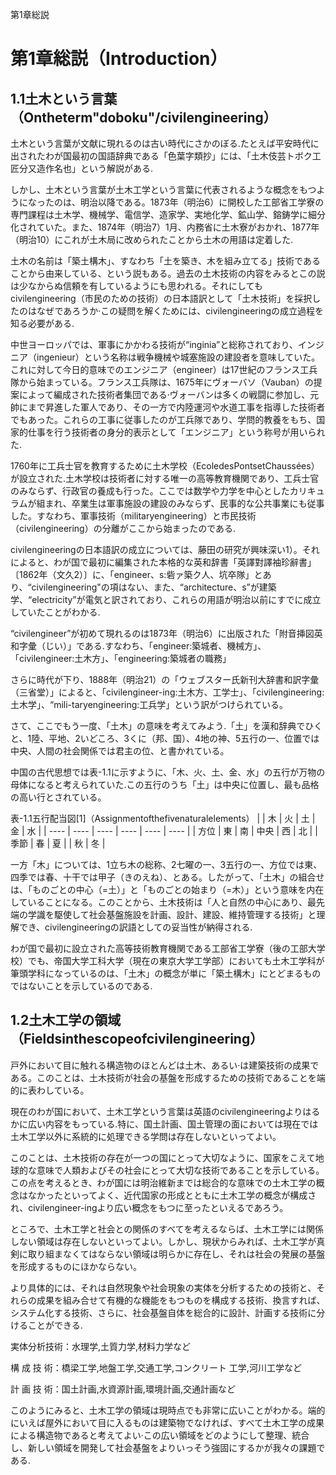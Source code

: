 第1章総説

# 第1章総説（Introduction）

## 1.1土木という言葉（Ontheterm"doboku"/civilengineering）

土木という言葉が文献に現れるのは古い時代にさかのぼる.たとえば平安時代に出されたわが国最初の国語辞典である「色葉字類抄」には、「土木伎芸トボク工匠分又造作名也」という解説がある.

しかし、土木という言葉が土木工学という言葉に代表されるような概念をもつようになったのは、明治以降である。1873年（明治6）に開校した工部省工学寮の専門課程は土木学、機械学、電信学、造家学、実地化学、鉱山学、鎔鋳学に細分化されていた。また、1874年（明治7）1月、内務省に土木寮がおかれ、1877年（明治10）にこれが土木局に改められたことから土木の用語は定着した.

土木の名前は「築土構木」、すなわち「土を築き、木を組み立てる」技術であることから由来している、という説もある。過去の土木技術の内容をみるとこの説は少なからぬ信頼を有しているようにも思われる。それにしてもcivilengineering（市民のための技術）の日本語訳として「土木技術」を採択したのはなぜであろうか·この疑問を解くためには、civilengineeringの成立過程を知る必要がある.

中世ヨーロッパでは、軍事にかかわる技術が“inginia”と総称されており、インジニア（ingenieur）という名称は戦争機械や城塞施設の建設者を意味していた。これに対して今日的意味でのエンジニア（engineer）は17世紀のフランス工兵隊から始まっている。フランス工兵隊は、1675年にヴォーバソ（Vauban）の提案によって編成された技術者集団である·ヴォーバンは多くの戦闘に参加し、元帥にまで昇進した軍人であり、その一方で内陸運河や水道工事を指導した技術者でもあった。これらの工事に従事したのが工兵隊であり、学問的教養をもち、国家的仕事を行う技術者の身分的表示として「エンジニア」という称号が用いられた.

1760年に工兵士官を教育するために土木学校（EcoledesPontsetChaussées）が設立された.土木学校は技術者に対する唯一の高等教育機関であり、工兵士官のみならず、行政官の養成も行った。ここでは数学や力学を中心としたカリキュラムが組まれ、卒業生は軍事施設の建設のみならず、民事的な公共事業にも従事した。すなわち、軍事技術（militaryengineering）と市民技術（civilengineering）の分離がここから始まったのである.

civilengineeringの日本語訳の成立については、藤田の研究が興味深い1）。それによると、わが国で最初に編集された本格的な英和辞書「英譯對譯袖珍辭書」〔1862年（文久2）〕に、「engineer、s:砦ァ築ク人、坑卒隊」とあり、“civilengineering"の項はない、また、“architecture、s”が建築学、“electricity”が電気と訳されており、これらの用語が明治以前にすでに成立していたことがわかる.

“civilengineer”が初めて現れるのは1873年（明治6）に出版された「附音挿図英和字彙（じい）」である.すなわち、「engineer:築城者、機械方」、「civilengineer:土木方」、「engineering:築城者の職務」

さらに時代が下り、1888年（明治21）の「ウェブスター氏新刊大辞書和訳字彙（三省堂）」によると、「civilengineer-ing:土木方、工学士」、「civilengineering:土木学」、“mili-taryengineering:工兵学」という訳がつけられている。

さて、ここでもう一度、「土木」の意味を考えてみよう.「土」を漢和辞典でひくと、1陸、平地、2いどころ、3くに（邦、国）、4地の神、5五行の一、位置では中央、人間の社会関係では君主の位、と書かれている。

中国の古代思想では表-1.1に示すように、「木、火、土、金、水」の五行が万物の母体になると考えられていた.この五行のうち「土」は中央に位置し、最も品格の高い行とされている。

表-1.1五行配当図[1]（Assignmentofthefivenaturalelements）
|      |  木  |  火  |  土  |  金  |  水  |
| ---- | ---- | ---- | ---- | ---- | ---- |
|  方位  |  東  |  南  |  中央  |  西  |  北  |
|  季節  |  春  |  夏  |       |  秋  |  冬  |


一方「木」については、1立ち木の総称、2七曜の一、3五行の一、方位では東、四季では春、十干では甲子（きのえね）、とある。したがって、「土木」の組合せは、「ものごとの中心（=土）」と「ものごとの始まり（=木）」という意味を内在していることになる。このことから、土木技術は「人と自然の中心にあり、最先端の学識を駆使して社会基盤施設を計画、設計、建設、維持管理する技術」と理解でき、civilengineeringの訳語としての妥当性が納得される.

わが国で最初に設立された高等技術教育機関である工部省工学寮（後の工部大学校）でも、帝国大学工科大学（現在の東京大学工学部）においても土木工学科が筆頭学科になっているのは、「土木」の概念が単に「築土構木」にとどまるものではないことを示しているのである.

## 1.2土木工学の領域（Fieldsinthescopeofcivilengineering）

戸外において目に触れる構造物のほとんどは土木、あるい·は建築技術の成果である。このことは、土木技術が社会の基盤を形成するための技術であることを端的に表わしている。

現在のわが国において、土木工学という言葉は英語のcivilengineeringよりはるかに広い内容をもっている.特に、国土計画、国土管理の面においては現在では土木工学以外に系統的に処理できる学問は存在しないといってよい。

このことは、土木技術の存在が一つの国にとって大切なように、国家をこえて地球的な意味で人類およびその社会にとって大切な技術であることを示している。この点を考えるとき、わが国には明治維新までは総合的な意味での土木工学の概念はなかったといってよく、近代国家の形成とともに土木工学の概念が構成され、civilengineer-ingより広い概念をもつに至ったといえるであろう。

ところで、土木工学と社会との関係のすべてを考えるならば、土木工学には関係しない領域は存在しないといってよい。しかし、現状からみれば、土木工学が真剣に取り組まなくてはならない領域は明らかに存在し、それは社会の発展の基盤を形成するものにほかならない。

より具体的には、それは自然現象や社会現象の実体を分析するための技術と、それらの成果を組み合せて有機的な機能をもつものを構成する技術、換言すれば、システム化する技術、さらに、社会基盤自体を総合的に設計、計画する技術に分けることができる.

実体分析技術：水理学,土質力学,材料力学など

構 成 技 術：橋梁工学,地盤工学,交通工学,コンクリート 工学,河川工学など

計 画 技 術：国土計画,水資源計画,環境計画,交通計画など


このようにみると、土木工学の領域は現時点でも非常に広いことがわかる。端的にいえば屋外において目に入るものは建築物でなければ、すべて土木工学の成果による構造物であると考えてよい·この広い領域をどのようにして整理、統合し、新しい領域を開発して社会基盤をよりいっそう強固にするかが我々の課題である.


